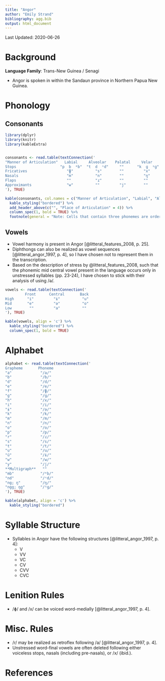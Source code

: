 ```yaml
---
title: "Angor"
author: "Emily Strand"
bibliography: agg.bib
output: html_document
---
```


Last Updated: 2020-06-26

# Background

**Language Family**: Trans-New Guinea / Senagi

* Angor is spoken in within the Sandaun province in Northern Papua New Guinea.

# Phonology

## Consonants

```r

library(dplyr)
library(knitr)
library(kableExtra)


consonants <- read.table(textConnection('
"Manner of Articulation"   Labial     Alveolar    Palatal     Velar   
Stops                    "p  b  ᵐb"  "t  d  ⁿd"     ""      "k  ɡ  ᵑɡ"
Fricatives                  "ɸ"          "s"        ""         "x"
Nasals                      "m"          "n"        ""         "ŋ"
Flaps                       ""           "ɾ"        ""         ""
Approximants                "w"          ""         "j"        ""
'), TRUE)

kable(consonants, col.names = c("Manner of Articulation", "Labial", "Alveolar", "Palatal", "Velar"), align = 'c') %>%
  kable_styling("bordered") %>%
  add_header_above(c("", "Place of Articulation" = 4)) %>%
  column_spec(1, bold = TRUE) %>%
  footnote(general = "Note: Cells that contain three phonemes are ordered voiceless, voiced, and prenasalized.", general_title = "")
```

## Vowels

* Vowel harmony is present in Angor [@litteral_features_2008, p. 25].
* Diphthongs can also be realized as vowel sequences [@litteral_angor_1997, p. 4], so I have chosen not to represent them in the transcription.
* Based on the description of stress by @litteral_features_2008, such that the phonemic mid central vowel present in the language occurs only in unstressed syllables (pp. 23-24), I have chosen to stick with their analysis of using /ə/.

```r

vowels <- read.table(textConnection('
         Front      Central       Back
High      "i"         "ɨ"          "u"
Mid       "e"         "ə"          "o"
Low        ""         "a"          ""
'), TRUE)

kable(vowels, align = 'c') %>%
  kable_styling("bordered") %>%
  column_spec(1, bold = TRUE)
```

# Alphabet

```r

alphabet <- read.table(textConnection('
Grapheme       Phoneme
"a"             "/a/"
"b"             "/b/"
"d"             "/d/"
"e"             "/e/"
"f"             "/ɸ/"
"g"             "/ɡ/"
"h"             "/x/"
"i"             "/i/"
"ɨ"             "/ə/"
"k"             "/k/"
"m"             "/m/"
"n"             "/n/"
"o"             "/o/"
"p"             "/p/"
"r"             "/ɾ/"
"s"             "/s/"
"t"             "/t/"
"u"             "/u/"
"ü"             "/ɨ/"
"w"             "/w/"
"y"             "/j/"
**Multigraph**   ""
"mb"            "/ᵐb/"
"nd"            "/ⁿd/"
"ng; ŋ"         "/ŋ/"
"ngg; ŋg"       "/ᵑɡ/"
'), TRUE)

kable(alphabet, align = 'c') %>%
  kable_styling("bordered")
```

# Syllable Structure

* Syllables in Angor have the following structures [@litteral_angor_1997, p. 4]:
    - V  
    - VV  
    - VC  
    - CV  
    - CVV  
    - CVC

# Lenition Rules

* /ɸ/ and /x/ can be voiced word-medially [@litteral_angor_1997, p. 4].

# Misc. Rules

* /ɾ/ may be realized as retroflex following /a/ [@litteral_angor_1997, p. 4].
* Unstressed word-final vowels are often deleted following either voiceless stops, nasals (including pre-nasals), or /x/ (ibid.).

# References

